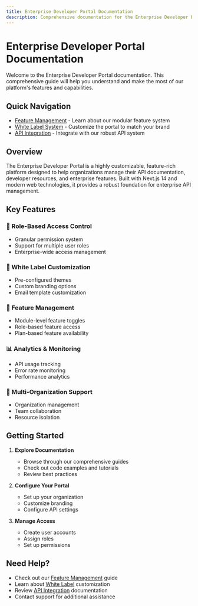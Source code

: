 ```yaml
---
title: Enterprise Developer Portal Documentation
description: Comprehensive documentation for the Enterprise Developer Portal
---
```


# Enterprise Developer Portal Documentation

Welcome to the Enterprise Developer Portal documentation. This comprehensive guide will help you understand and make the most of our platform's features and capabilities.

## Quick Navigation

- [Feature Management](/docs/features) - Learn about our modular feature system
- [White Label System](/docs/white-label) - Customize the portal to match your brand
- [API Integration](/docs/api-integration) - Integrate with our robust API system

## Overview

The Enterprise Developer Portal is a highly customizable, feature-rich platform designed to help organizations manage their API documentation, developer resources, and enterprise features. Built with Next.js 14 and modern web technologies, it provides a robust foundation for enterprise API management.

## Key Features

### 🔐 Role-Based Access Control
- Granular permission system
- Support for multiple user roles
- Enterprise-wide access management

### 🎨 White Label Customization
- Pre-configured themes
- Custom branding options
- Email template customization

### 🔄 Feature Management
- Module-level feature toggles
- Role-based feature access
- Plan-based feature availability

### 📊 Analytics & Monitoring
- API usage tracking
- Error rate monitoring
- Performance analytics

### 🏢 Multi-Organization Support
- Organization management
- Team collaboration
- Resource isolation

## Getting Started

1. **Explore Documentation**
   - Browse through our comprehensive guides
   - Check out code examples and tutorials
   - Review best practices

2. **Configure Your Portal**
   - Set up your organization
   - Customize branding
   - Configure API settings

3. **Manage Access**
   - Create user accounts
   - Assign roles
   - Set up permissions

## Need Help?

- Check out our [Feature Management](/docs/features) guide
- Learn about [White Label](/docs/white-label) customization
- Review [API Integration](/docs/api-integration) documentation
- Contact support for additional assistance